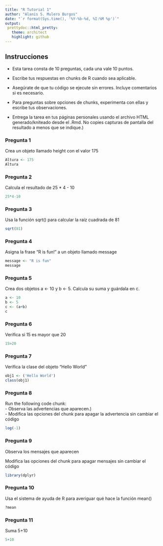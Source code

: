 ```yaml
---
title: "R Tutorial 1"
author: "Alanis S. Mulero Burgos"
date: "`r format(Sys.time(), '%Y-%b-%d, %I:%M %p')`"
output: 
 prettydoc::html_pretty:
   theme: architect
   highlight: github
---
```

## Instrucciones
- Esta tarea consta de 10 preguntas, cada una vale 10 puntos.

- Escribe tus respuestas en chunks de R cuando sea aplicable.

- Asegúrate de que tu código se ejecute sin errores. Incluye comentarios si es necesario.

- Para preguntas sobre opciones de chunks, experimenta con ellas y escribe tus observaciones.

- Entrega la tarea en tus páginas personales usando el archivo HTML generado/kniteado desde el .Rmd. No copies capturas de pantalla del resultado a menos que se indique.)



### Pregunta 1 
Crea un objeto llamado height con el valor 175

```r
Altura <- 175
Altura
```

### Pregunta 2
Calcula el resultado de 25 * 4 - 10

```r
25*4-10
```

### Pregunta 3
Usa la función sqrt() para calcular la raíz cuadrada de 81

```r
sqrt(81)
```

### Pregunta 4
Asigna la frase “R is fun!” a un objeto llamado message

```r
message <- "R is fun"
message
```

### Pregunta 5
Crea dos objetos a <- 10 y b <- 5. Calcula su suma y guárdala en c.

```r
a <- 10
b <- 5
c <- (a+b)
c
```

### Pregunta 6
Verifica si 15 es mayor que 20

```r
15>20
```

### Pregunta 7
Verifica la clase del objeto "Hello World"

```r
obj1 <- ('Hello World')
class(obj1)
```

### Pregunta 8
Run the following code chunk:<br>
- Observa las advertencias que aparecen.)<br>
- Modifica las opciones del chunk para apagar la advertencia sin cambiar el código


```r
log(-1)
```

### Pregunta 9
Observa los mensajes que aparecen

Modifica las opciones del chunk para apagar mensajes sin cambiar el código

```r
library(dplyr)
```

### Pregunta 10
Usa el sistema de ayuda de R para averiguar qué hace la función mean()

```r
?mean
```

### Pregunta 11
Suma 5+10
```r
5+10
```

